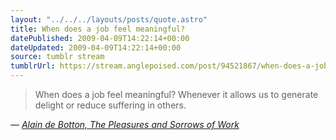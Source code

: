 ```yaml
---
layout: "../../../layouts/posts/quote.astro"
title: When does a job feel meaningful?
datePublished: 2009-04-09T14:22:14+00:00
dateUpdated: 2009-04-09T14:22:14+00:00
source: tumblr stream
tumblrUrl: https://stream.anglepoised.com/post/94521867/when-does-a-job-feel-meaningful-whenever-it
---
```


> When does a job feel meaningful? Whenever it allows us to generate delight or reduce suffering in others.

— <cite>[Alain de Botton, _The Pleasures and Sorrows of Work_](https://www.theguardian.com/books/2009/apr/04/pleasures-sorrows-work-alain-botton)</cite>
